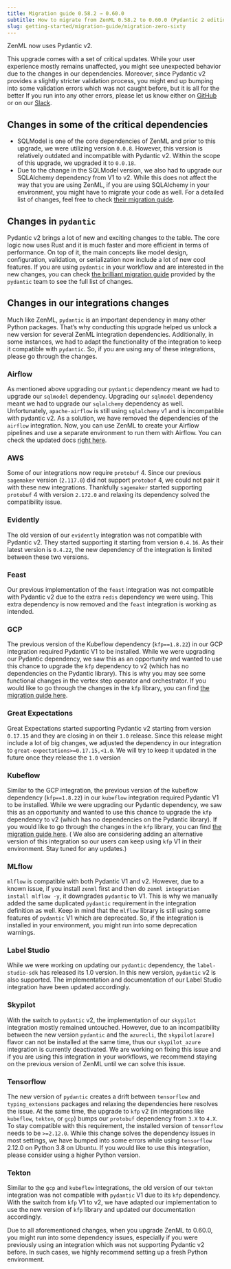 ---
title: Migration guide 0.58.2 → 0.60.0
subtitle: How to migrate from ZenML 0.58.2 to 0.60.0 (Pydantic 2 edition).
slug: getting-started/migration-guide/migration-zero-sixty
---


ZenML now uses Pydantic v2\. <Icon icon="champagne-glasses"/>

This upgrade comes with a set of critical updates. While your user experience mostly remains unaffected, you might see unexpected behavior due to the changes in our dependencies. Moreover, since Pydantic v2 provides a slightly stricter validation process, you might end up bumping into some validation errors which was not caught before, but it is all for the better <Icon icon="face-grin-wide"/> If you run into any other errors, please let us know either on [GitHub](https://github.com/zenml-io/zenml) or on our [Slack](https://zenml.io/slack-invite).

## Changes in some of the critical dependencies

* SQLModel is one of the core dependencies of ZenML and prior to this upgrade, we were utilizing version `0.0.8`. However, this version is relatively outdated and incompatible with Pydantic v2\. Within the scope of this upgrade, we upgraded it to `0.0.18`.
* Due to the change in the SQLModel version, we also had to upgrade our SQLAlchemy dependency from V1 to v2\. While this does not affect the way that you are using ZenML, if you are using SQLAlchemy in your environment, you might have to migrate your code as well. For a detailed list of changes, feel free to check [their migration guide](https://docs.sqlalchemy.org/en/20/changelog/migration%5F20.html).

## Changes in `pydantic`

Pydantic v2 brings a lot of new and exciting changes to the table. The core logic now uses Rust and it is much faster and more efficient in terms of performance. On top of it, the main concepts like model design, configuration, validation, or serialization now include a lot of new cool features. If you are using `pydantic` in your workflow and are interested in the new changes, you can check [the brilliant migration guide](https://docs.pydantic.dev/2.7/migration/) provided by the `pydantic` team to see the full list of changes.

## Changes in our integrations changes

Much like ZenML, `pydantic` is an important dependency in many other Python packages. That’s why conducting this upgrade helped us unlock a new version for several ZenML integration dependencies. Additionally, in some instances, we had to adapt the functionality of the integration to keep it compatible with `pydantic`. So, if you are using any of these integrations, please go through the changes.

### Airflow

As mentioned above upgrading our `pydantic` dependency meant we had to upgrade our `sqlmodel` dependency. Upgrading our `sqlmodel` dependency meant we had to upgrade our `sqlalchemy` dependency as well. Unfortunately, `apache-airflow` is still using `sqlalchemy` v1 and is incompatible with pydantic v2\. As a solution, we have removed the dependencies of the `airflow` integration. Now, you can use ZenML to create your Airflow pipelines and use a separate environment to run them with Airflow. You can check the updated docs [right here](https://docs.zenml.io/stack-components/orchestrators/airflow).

### AWS

Some of our integrations now require `protobuf` 4\. Since our previous `sagemaker` version (`2.117.0`) did not support `protobof` 4, we could not pair it with these new integrations. Thankfully `sagemaker` started supporting `protobuf` 4 with version `2.172.0` and relaxing its dependency solved the compatibility issue.

### Evidently

The old version of our `evidently` integration was not compatible with Pydantic v2\. They started supporting it starting from version `0.4.16`. As their latest version is `0.4.22`, the new dependency of the integration is limited between these two versions.

### Feast

Our previous implementation of the `feast` integration was not compatible with Pydantic v2 due to the extra `redis` dependency we were using. This extra dependency is now removed and the `feast` integration is working as intended.

### GCP

The previous version of the Kubeflow dependency (`kfp==1.8.22`) in our GCP integration required Pydantic V1 to be installed. While we were upgrading our Pydantic dependency, we saw this as an opportunity and wanted to use this chance to upgrade the `kfp` dependency to v2 (which has no dependencies on the Pydantic library). This is why you may see some functional changes in the vertex step operator and orchestrator. If you would like to go through the changes in the `kfp` library, you can find [the migration guide here](https://www.kubeflow.org/docs/components/pipelines/v2/migration/).

### Great Expectations

Great Expectations started supporting Pydantic v2 starting from version `0.17.15` and they are closing in on their `1.0` release. Since this release might include a lot of big changes, we adjusted the dependency in our integration to `great-expectations>=0.17.15,<1.0`. We will try to keep it updated in the future once they release the `1.0` version

### Kubeflow

Similar to the GCP integration, the previous version of the kubeflow dependency (`kfp==1.8.22`) in our `kubeflow` integration required Pydantic V1 to be installed. While we were upgrading our Pydantic dependency, we saw this as an opportunity and wanted to use this chance to upgrade the `kfp` dependency to v2 (which has no dependencies on the Pydantic library). If you would like to go through the changes in the `kfp` library, you can find [the migration guide here](https://www.kubeflow.org/docs/components/pipelines/v2/migration/). ( We also are considering adding an alternative version of this integration so our users can keep using `kfp` V1 in their environment. Stay tuned for any updates.)

### MLflow

`mlflow` is compatible with both Pydantic V1 and v2\. However, due to a known issue, if you install `zenml` first and then do `zenml integration install mlflow -y`, it downgrades `pydantic` to V1\. This is why we manually added the same duplicated `pydantic` requirement in the integration definition as well. Keep in mind that the `mlflow` library is still using some features of `pydantic` V1 which are deprecated. So, if the integration is installed in your environment, you might run into some deprecation warnings.

### Label Studio

While we were working on updating our `pydantic` dependency, the `label-studio-sdk` has released its 1.0 version. In this new version, `pydantic` v2 is also supported. The implementation and documentation of our Label Studio integration have been updated accordingly.

### Skypilot

With the switch to `pydantic` v2, the implementation of our `skypilot` integration mostly remained untouched. However, due to an incompatibility between the new version `pydantic` and the `azurecli`, the `skypilot[azure]` flavor can not be installed at the same time, thus our `skypilot_azure` integration is currently deactivated. We are working on fixing this issue and if you are using this integration in your workflows, we recommend staying on the previous version of ZenML until we can solve this issue.

### Tensorflow

The new version of `pydantic` creates a drift between `tensorflow` and `typing_extensions` packages and relaxing the dependencies here resolves the issue. At the same time, the upgrade to `kfp` v2 (in integrations like `kubeflow`, `tekton`, or `gcp`) bumps our `protobuf` dependency from `3.X` to `4.X`. To stay compatible with this requirement, the installed version of `tensorflow` needs to be `>=2.12.0`. While this change solves the dependency issues in most settings, we have bumped into some errors while using `tensorflow` 2.12.0 on Python 3.8 on Ubuntu. If you would like to use this integration, please consider using a higher Python version.

### Tekton

Similar to the `gcp` and `kubeflow` integrations, the old version of our `tekton` integration was not compatible with `pydantic` V1 due to its `kfp` dependency. With the switch from `kfp` V1 to v2, we have adapted our implementation to use the new version of `kfp` library and updated our documentation accordingly.

<Note>
  Due to all aforementioned changes, when you upgrade ZenML to 0.60.0, you might run into some dependency issues, especially if you were previously using an integration which was not supporting Pydantic v2 before. In such cases, we highly recommend setting up a fresh Python environment.
</Note>
